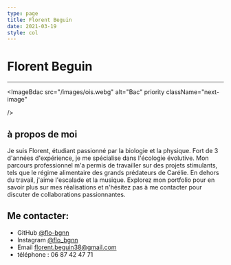 ```yaml
---
type: page
title: Florent Beguin
date: 2021-03-19
style: col
---
```


# Florent Beguin

---

<ImageBdac
  src="/images/ois.webg"
  alt="Bac"
  priority
  className="next-image"

  />


## à propos de moi 

Je suis Florent, étudiant passionné par la biologie et la physique. Fort de 3 d'années d'expérience, je me spécialise dans l'écologie évolutive. Mon parcours professionnel m'a permis de travailler sur des projets stimulants, tels que le régime alimentaire des grands prédateurs de Carélie. En dehors du travail, j'aime l'escalade et la musique. Explorez mon portfolio pour en savoir plus sur mes réalisations et n'hésitez pas à me contacter pour discuter de collaborations passionnantes.

## Me contacter:

- GitHub [@flo-bgnn](https://github.com/flo-bgnn)
- Instagram [@flo_bgnn](https://instagram.com/flo_bgnn)
- Email [florent.beguin38@gmail.com](mailto:florent.beguin38@gmail.com)
- téléphone : 06 87 42 47 71